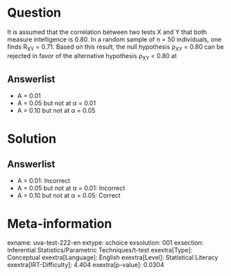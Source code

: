 Question
========

It is assumed that the correlation between two tests X and Y that both measure intelligence is 0.80. In a random sample of n = 50 individuals, one finds R~XY~ = 0.71. Based on this result, the null hypothesis ρ~XY~ = 0.80 can be rejected in favor of the alternative hypothesis ρ~XY~ \< 0.80 at

Answerlist
----------

* Α = 0.01
* Α = 0.05 but not at α = 0.01
* Α = 0.10 but not at α = 0.05

Solution
========

Answerlist
----------

* Α = 0.01: Incorrect
* Α = 0.05 but not at α = 0.01: Incorrect
* Α = 0.10 but not at α = 0.05: Correct

Meta-information
================
exname: uva-test-222-en
extype: schoice
exsolution: 001
exsection: Inferential Statistics/Parametric Techniques/t-test
exextra[Type]: Conceptual
exextra[Language]: English
exextra[Level]: Statistical Literacy
exextra[IRT-Difficulty]: 4.404
exextra[p-value]: 0.0304
